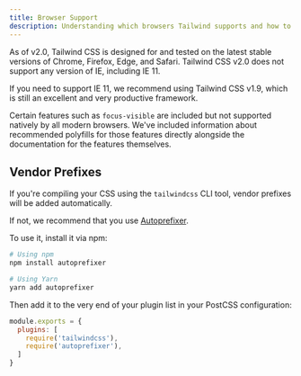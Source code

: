 ```yaml
---
title: Browser Support
description: Understanding which browsers Tailwind supports and how to manage vendor prefixes.
---
```


As of v2.0, Tailwind CSS is designed for and tested on the latest stable versions of Chrome, Firefox, Edge, and Safari. Tailwind CSS v2.0 does not support any version of IE, including IE 11.

If you need to support IE 11, we recommend using Tailwind CSS v1.9, which is still an excellent and very productive framework.

Certain features such as `focus-visible` are included but not supported natively by all modern browsers. We've included information about recommended polyfills for those features directly alongside the documentation for the features themselves.

## Vendor Prefixes

If you're compiling your CSS using the `tailwindcss` CLI tool, vendor prefixes will be added automatically.

If not, we recommend that you use [Autoprefixer](https://github.com/postcss/autoprefixer).

To use it, install it via npm:

```bash
# Using npm
npm install autoprefixer

# Using Yarn
yarn add autoprefixer
```

Then add it to the very end of your plugin list in your PostCSS configuration:

```js
module.exports = {
  plugins: [
    require('tailwindcss'),
    require('autoprefixer'),
  ]
}
```
